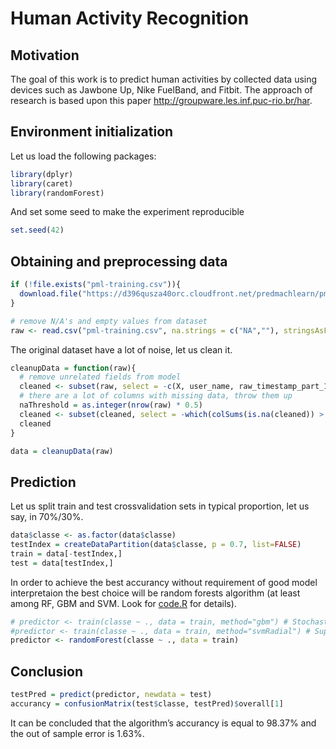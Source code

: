 Human Activity Recognition
=========================

Motivation
------------------------------

The goal of this work is to predict human activities by collected data using devices such as Jawbone Up, Nike FuelBand, and Fitbit. The approach of research is based upon this paper <http://groupware.les.inf.puc-rio.br/har>.

Environment initialization
------------------------------
Let us load the following packages:
```r
library(dplyr)
library(caret)
library(randomForest)
```

And set some seed to make the experiment reproducible

```r
set.seed(42)
```

Obtaining and preprocessing data
------------------------------

```r
if (!file.exists("pml-training.csv")){
  download.file("https://d396qusza40orc.cloudfront.net/predmachlearn/pml-training.csv", destfile = "pml-training.csv", method="curl")  
}

# remove N/A's and empty values from dataset
raw <- read.csv("pml-training.csv", na.strings = c("NA",""), stringsAsFactors = FALSE)
```

The original dataset have a lot of noise, let us clean it.
```r
cleanupData = function(raw){
  # remove unrelated fields from model
  cleaned <- subset(raw, select = -c(X, user_name, raw_timestamp_part_1, raw_timestamp_part_2, cvtd_timestamp, new_window, num_window))
  # there are a lot of columns with missing data, throw them up
  naThreshold = as.integer(nrow(raw) * 0.5)
  cleaned <- subset(cleaned, select = -which(colSums(is.na(cleaned)) > naThreshold))
  cleaned
}

data = cleanupData(raw)
```

Prediction
------------------------------

Let us split train and test crossvalidation sets in typical proportion, let us say, in 70%/30%.
```r
data$classe <- as.factor(data$classe)
testIndex = createDataPartition(data$classe, p = 0.7, list=FALSE)
train = data[-testIndex,]
test = data[testIndex,]

```

In order to achieve the best accurancy without requirement of good model interpretaion the best choice will be random forests algorithm (at least among RF, GBM and SVM. Look for [code.R](https://github.com/2xmax/predmachlearn-coursera/blob/master/code.R) for details).
```r
# predictor <- train(classe ~ ., data = train, method="gbm") # Stochastic Gradient Boosting - 95.99% accurancy rate
#predictor <- train(classe ~ ., data = train, method="svmRadial") # Support Vector Machines - 88.97% accurancy rate
predictor <- randomForest(classe ~ ., data = train)
```

Conclusion
------------------------------

```r
testPred = predict(predictor, newdata = test)
accurancy = confusionMatrix(test$classe, testPred)$overall[1]
```

It can be concluded that the algorithm's accurancy is equal to 98.37% and the out of sample error is 1.63%.
